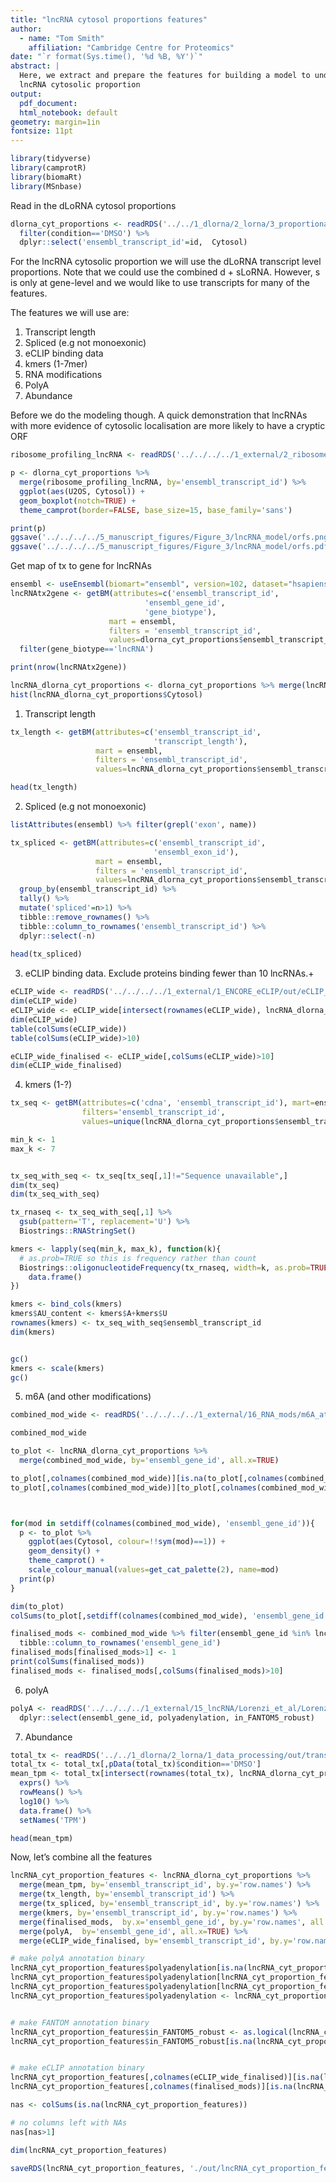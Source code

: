 ```yaml
---
title: "lncRNA cytosol proportions features"
author:
  - name: "Tom Smith"
    affiliation: "Cambridge Centre for Proteomics"
date: "`r format(Sys.time(), '%d %B, %Y')`"
abstract: | 
  Here, we extract and prepare the features for building a model to understand
  lncRNA cytosolic proportion
output:
  pdf_document:
  html_notebook: default
geometry: margin=1in
fontsize: 11pt
---
```


```r
library(tidyverse)
library(camprotR)
library(biomaRt)
library(MSnbase)
```

Read in the dLoRNA cytosol proportions
```r
dlorna_cyt_proportions <- readRDS('../../1_dlorna/2_lorna/3_proportional_localisation/results/proportions.rds')$transcript %>%
  filter(condition=='DMSO') %>%
  dplyr::select('ensembl_transcript_id'=id,  Cytosol)
```


For the lncRNA cytosolic proportion we will use the dLoRNA transcript level proportions. Note that we could use the combined d + sLoRNA. However, s is only at gene-level and we would like to use transcripts for many of the features.


The features we will use are:

1. Transcript length
2. Spliced (e.g not monoexonic)
3. eCLIP binding data
4. kmers (1-7mer)
5. RNA modifications
6. PolyA
7. Abundance


Before we do the modeling though. A quick demonstration that lncRNAs with more evidence of cytosolic localisation are more likely to have a cryptic ORF
```r
ribosome_profiling_lncRNA <- readRDS('../../../../1_external/2_ribosome_profiling/out/zeng_2018_lincRNA_ribosome_profiling.rds')

p <- dlorna_cyt_proportions %>%
  merge(ribosome_profiling_lncRNA, by='ensembl_transcript_id') %>%
  ggplot(aes(U2OS, Cytosol)) +
  geom_boxplot(notch=TRUE) +
  theme_camprot(border=FALSE, base_size=15, base_family='sans')

print(p)
ggsave('../../../../5_manuscript_figures/Figure_3/lncRNA_model/orfs.png', width=3.5, height=3.5)
ggsave('../../../../5_manuscript_figures/Figure_3/lncRNA_model/orfs.pdf', width=3.5, height=3.5)
```

Get map of tx to gene for lncRNAs
```r
ensembl <- useEnsembl(biomart="ensembl", version=102, dataset="hsapiens_gene_ensembl")
lncRNAtx2gene <- getBM(attributes=c('ensembl_transcript_id',
                              'ensembl_gene_id',
                              'gene_biotype'),
                      mart = ensembl,
                      filters = 'ensembl_transcript_id',
                      values=dlorna_cyt_proportions$ensembl_transcript_id) %>%
  filter(gene_biotype=='lncRNA')

print(nrow(lncRNAtx2gene))
```

```r
lncRNA_dlorna_cyt_proportions <- dlorna_cyt_proportions %>% merge(lncRNAtx2gene, by='ensembl_transcript_id')
hist(lncRNA_dlorna_cyt_proportions$Cytosol)
```




1. Transcript length
```r
tx_length <- getBM(attributes=c('ensembl_transcript_id',
                                'transcript_length'),
                   mart = ensembl,
                   filters = 'ensembl_transcript_id',
                   values=lncRNA_dlorna_cyt_proportions$ensembl_transcript_id)

head(tx_length)
```
2. Spliced (e.g not monoexonic)
```r
listAttributes(ensembl) %>% filter(grepl('exon', name))

tx_spliced <- getBM(attributes=c('ensembl_transcript_id',
                                'ensembl_exon_id'),
                   mart = ensembl,
                   filters = 'ensembl_transcript_id',
                   values=lncRNA_dlorna_cyt_proportions$ensembl_transcript_id) %>%
  group_by(ensembl_transcript_id) %>%
  tally() %>%
  mutate('spliced'=n>1) %>%
  tibble::remove_rownames() %>%
  tibble::column_to_rownames('ensembl_transcript_id') %>%
  dplyr::select(-n)
  
head(tx_spliced)
```
3. eCLIP binding data. Exclude proteins binding fewer than 10 lncRNAs.+








```r

eCLIP_wide <- readRDS('../../../../1_external/1_ENCORE_eCLIP/out/eCLIP_wide.rds')$transcript
dim(eCLIP_wide)
eCLIP_wide <- eCLIP_wide[intersect(rownames(eCLIP_wide), lncRNA_dlorna_cyt_proportions$ensembl_transcript_id),]
dim(eCLIP_wide)
table(colSums(eCLIP_wide))
table(colSums(eCLIP_wide)>10)

eCLIP_wide_finalised <- eCLIP_wide[,colSums(eCLIP_wide)>10]
dim(eCLIP_wide_finalised)
```


4. kmers (1-?)
```r
tx_seq <- getBM(attributes=c('cdna', 'ensembl_transcript_id'), mart=ensembl,
                filters='ensembl_transcript_id',
                values=unique(lncRNA_dlorna_cyt_proportions$ensembl_transcript_id))

```



```r
min_k <- 1
max_k <- 7


tx_seq_with_seq <- tx_seq[tx_seq[,1]!="Sequence unavailable",]
dim(tx_seq)
dim(tx_seq_with_seq)

tx_rnaseq <- tx_seq_with_seq[,1] %>%
  gsub(pattern='T', replacement='U') %>%
  Biostrings::RNAStringSet()

kmers <- lapply(seq(min_k, max_k), function(k){
  # as.prob=TRUE so this is frequency rather than count
  Biostrings::oligonucleotideFrequency(tx_rnaseq, width=k, as.prob=TRUE) %>%
    data.frame()
})

kmers <- bind_cols(kmers)
kmers$AU_content <- kmers$A+kmers$U
rownames(kmers) <- tx_seq_with_seq$ensembl_transcript_id
dim(kmers)


gc()
kmers <- scale(kmers)
gc()
```



5. m6A (and other modifications)
```r
combined_mod_wide <- readRDS('../../../../1_external/16_RNA_mods/m6A_atlas//combined_mod_wide.rds')

combined_mod_wide  
```

```r
to_plot <- lncRNA_dlorna_cyt_proportions %>%
  merge(combined_mod_wide, by='ensembl_gene_id', all.x=TRUE)

to_plot[,colnames(combined_mod_wide)][is.na(to_plot[,colnames(combined_mod_wide)])] <- 0
to_plot[,colnames(combined_mod_wide)][to_plot[,colnames(combined_mod_wide)]>1] <- 1



for(mod in setdiff(colnames(combined_mod_wide), 'ensembl_gene_id')){
  p <- to_plot %>%
    ggplot(aes(Cytosol, colour=!!sym(mod)==1)) +
    geom_density() +
    theme_camprot() +
    scale_colour_manual(values=get_cat_palette(2), name=mod)
  print(p)
}

dim(to_plot)
colSums(to_plot[,setdiff(colnames(combined_mod_wide), 'ensembl_gene_id')])

finalised_mods <- combined_mod_wide %>% filter(ensembl_gene_id %in% lncRNA_dlorna_cyt_proportions$ensembl_gene_id) %>%
  tibble::column_to_rownames('ensembl_gene_id')
finalised_mods[finalised_mods>1] <- 1
print(colSums(finalised_mods))
finalised_mods <- finalised_mods[,colSums(finalised_mods)>10]
```

6. polyA
```r
polyA <- readRDS('../../../../1_external/15_lncRNA/Lorenzi_et_al/Lorenzi_S3_annot.rds') %>%
  dplyr::select(ensembl_gene_id, polyadenylation, in_FANTOM5_robust)
```

7. Abundance
```r
total_tx <- readRDS('../../1_dlorna/2_lorna/1_data_processing/out/transcript_quant_total_res.rds')
total_tx <- total_tx[,pData(total_tx)$condition=='DMSO']
mean_tpm <- total_tx[intersect(rownames(total_tx), lncRNA_dlorna_cyt_proportions$ensembl_transcript_id),] %>%
  exprs() %>%
  rowMeans() %>%
  log10() %>%
  data.frame() %>%
  setNames('TPM')

head(mean_tpm)
```
Now, let's combine all the features
```r

lncRNA_cyt_proportion_features <- lncRNA_dlorna_cyt_proportions %>%
  merge(mean_tpm, by='ensembl_transcript_id', by.y='row.names') %>%
  merge(tx_length, by='ensembl_transcript_id') %>%
  merge(tx_spliced, by='ensembl_transcript_id', by.y='row.names') %>%
  merge(kmers, by='ensembl_transcript_id', by.y='row.names') %>%
  merge(finalised_mods,  by.x='ensembl_gene_id', by.y='row.names', all.x=TRUE) %>%
  merge(polyA,  by='ensembl_gene_id', all.x=TRUE) %>%
  merge(eCLIP_wide_finalised, by='ensembl_transcript_id', by.y='row.names', all.x=TRUE)


```



```r
# make polyA annotation binary
lncRNA_cyt_proportion_features$polyadenylation[is.na(lncRNA_cyt_proportion_features$polyadenylation)] <- 'non-polyadenylated'
lncRNA_cyt_proportion_features$polyadenylation[lncRNA_cyt_proportion_features$polyadenylation=='bimorphic'] <- 'polyadenylated'
lncRNA_cyt_proportion_features$polyadenylation[lncRNA_cyt_proportion_features$polyadenylation=='undetermined'] <- 'non-polyadenylated'
lncRNA_cyt_proportion_features$polyadenylation <- lncRNA_cyt_proportion_features$polyadenylation=='polyadenylated'


# make FANTOM annotation binary
lncRNA_cyt_proportion_features$in_FANTOM5_robust <- as.logical(lncRNA_cyt_proportion_features$in_FANTOM5_robust)
lncRNA_cyt_proportion_features$in_FANTOM5_robust[is.na(lncRNA_cyt_proportion_features$in_FANTOM5_robust)] <- FALSE


# make eCLIP annotation binary
lncRNA_cyt_proportion_features[,colnames(eCLIP_wide_finalised)][is.na(lncRNA_cyt_proportion_features[,colnames(eCLIP_wide_finalised)])] <- 0
lncRNA_cyt_proportion_features[,colnames(finalised_mods)][is.na(lncRNA_cyt_proportion_features[,colnames(finalised_mods)])] <- 0

nas <- colSums(is.na(lncRNA_cyt_proportion_features))

# no columns left with NAs 
nas[nas>1]

dim(lncRNA_cyt_proportion_features)
```

```r
saveRDS(lncRNA_cyt_proportion_features, './out/lncRNA_cyt_proportion_features.rds')
```


